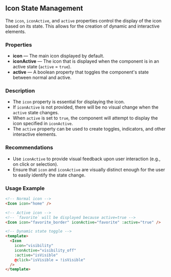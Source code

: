 ## Icon State Management

The `icon`, `iconActive`, and `active` properties control the display of the icon based on its state. This allows for the creation of dynamic and interactive elements.

### Properties

- **icon** — The main icon displayed by default.
- **iconActive** — The icon that is displayed when the component is in an active state (`active` = `true`).
- **active** — A boolean property that toggles the component's state between normal and active.

### Description

- The `icon` property is essential for displaying the icon.
- If `iconActive` is not provided, there will be no visual change when the `active` state changes.
- When `active` is set to `true`, the component will attempt to display the icon specified in `iconActive`.
- The `active` property can be used to create toggles, indicators, and other interactive elements.

### Recommendations

- Use `iconActive` to provide visual feedback upon user interaction (e.g., on click or selection).
- Ensure that `icon` and `iconActive` are visually distinct enough for the user to easily identify the state change.

### Usage Example

```html
<!-- Normal icon -->
<Icon icon="home" />

<!-- Active icon -->
<!-- `favorite` will be displayed because active=true -->
<Icon icon="favorite_border" iconActive="favorite" :active="true" />

<!-- Dynamic state toggle -->
<template>
  <Icon
    icon="visibility"
    iconActive="visibility_off"
    :active="isVisible"
    @click="isVisible = !isVisible"
  />
</template>
```


